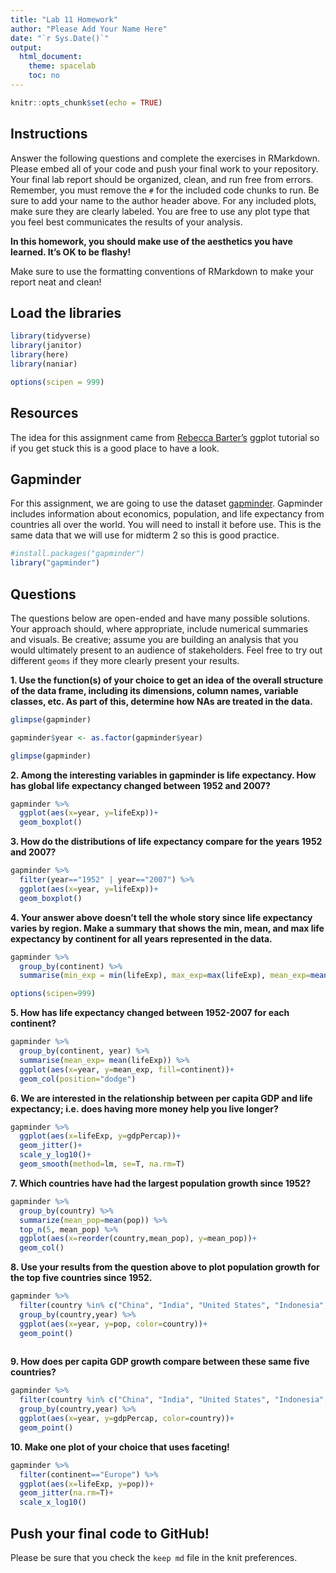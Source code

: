 ```yaml
---
title: "Lab 11 Homework"
author: "Please Add Your Name Here"
date: "`r Sys.Date()`"
output:
  html_document:
    theme: spacelab
    toc: no
---
```


```r
knitr::opts_chunk$set(echo = TRUE)
```

## Instructions
Answer the following questions and complete the exercises in RMarkdown. Please embed all of your code and push your final work to your repository. Your final lab report should be organized, clean, and run free from errors. Remember, you must remove the `#` for the included code chunks to run. Be sure to add your name to the author header above. For any included plots, make sure they are clearly labeled. You are free to use any plot type that you feel best communicates the results of your analysis.  

**In this homework, you should make use of the aesthetics you have learned. It's OK to be flashy!**

Make sure to use the formatting conventions of RMarkdown to make your report neat and clean!  

## Load the libraries
```r
library(tidyverse)
library(janitor)
library(here)
library(naniar)
``` 

```r
options(scipen = 999)
```

## Resources
The idea for this assignment came from [Rebecca Barter's](http://www.rebeccabarter.com/blog/2017-11-17-ggplot2_tutorial/) ggplot tutorial so if you get stuck this is a good place to have a look.  

## Gapminder
For this assignment, we are going to use the dataset [gapminder](https://cran.r-project.org/web/packages/gapminder/index.html). Gapminder includes information about economics, population, and life expectancy from countries all over the world. You will need to install it before use. This is the same data that we will use for midterm 2 so this is good practice.
```r
#install.packages("gapminder")
library("gapminder")
```

## Questions
The questions below are open-ended and have many possible solutions. Your approach should, where appropriate, include numerical summaries and visuals. Be creative; assume you are building an analysis that you would ultimately present to an audience of stakeholders. Feel free to try out different `geoms` if they more clearly present your results.  

**1. Use the function(s) of your choice to get an idea of the overall structure of the data frame, including its dimensions, column names, variable classes, etc. As part of this, determine how NAs are treated in the data.**  
```r
glimpse(gapminder)
```
```r
gapminder$year <- as.factor(gapminder$year)
```
```r
glimpse(gapminder)
```


**2. Among the interesting variables in gapminder is life expectancy. How has global life expectancy changed between 1952 and 2007?**
```r
gapminder %>%
  ggplot(aes(x=year, y=lifeExp))+
  geom_boxplot()
```

**3. How do the distributions of life expectancy compare for the years 1952 and 2007?**
```r
gapminder %>%
  filter(year=="1952" | year=="2007") %>%
  ggplot(aes(x=year, y=lifeExp))+
  geom_boxplot()
```


**4. Your answer above doesn't tell the whole story since life expectancy varies by region. Make a summary that shows the min, mean, and max life expectancy by continent for all years represented in the data.**
```r
gapminder %>%
  group_by(continent) %>%
  summarise(min_exp = min(lifeExp), max_exp=max(lifeExp), mean_exp=mean(lifeExp))
```
```r
options(scipen=999)
```

**5. How has life expectancy changed between 1952-2007 for each continent?**
```r
gapminder %>%
  group_by(continent, year) %>%
  summarise(mean_exp= mean(lifeExp)) %>%
  ggplot(aes(x=year, y=mean_exp, fill=continent))+
  geom_col(position="dodge")
```

**6. We are interested in the relationship between per capita GDP and life expectancy; i.e. does having more money help you live longer?**
```r
gapminder %>%
  ggplot(aes(x=lifeExp, y=gdpPercap))+
  geom_jitter()+
  scale_y_log10()+
  geom_smooth(method=lm, se=T, na.rm=T)
```

**7. Which countries have had the largest population growth since 1952?**
```r
gapminder %>%
  group_by(country) %>%
  summarize(mean_pop=mean(pop)) %>%
  top_n(5, mean_pop) %>%
  ggplot(aes(x=reorder(country,mean_pop), y=mean_pop))+
  geom_col()
```

**8. Use your results from the question above to plot population growth for the top five countries since 1952.**
```r
gapminder %>%
  filter(country %in% c("China", "India", "United States", "Indonesia", "Brazil")) %>%
  group_by(country,year) %>%
  ggplot(aes(x=year, y=pop, color=country))+
  geom_point()
  
```

**9. How does per capita GDP growth compare between these same five countries?**
```r
gapminder %>%
  filter(country %in% c("China", "India", "United States", "Indonesia", "Brazil")) %>%
  group_by(country,year) %>%
  ggplot(aes(x=year, y=gdpPercap, color=country))+
  geom_point()
```

**10. Make one plot of your choice that uses faceting!**
```r
gapminder %>%
  filter(continent=="Europe") %>%
  ggplot(aes(x=lifeExp, y=pop))+
  geom_jitter(na.rm=T)+
  scale_x_log10()
```

## Push your final code to GitHub!
Please be sure that you check the `keep md` file in the knit preferences. 